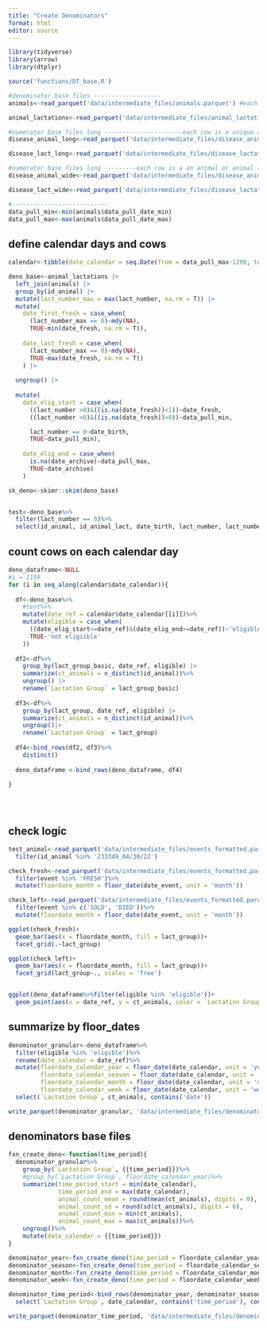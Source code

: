 ---
title: "Create Denominators"
format: html
editor: source
---

```{r}
library(tidyverse)
library(arrow)
library(dtplyr)

source('functions/DT_base.R')

```

```{r}
#denominator base files -------------------
animals<-read_parquet('data/intermediate_files/animals.parquet') #each row is an animal

animal_lactations<-read_parquet('data/intermediate_files/animal_lactations.parquet') #each row is an animal lactation

#numerator base files long ----------------------each row is a unique disease event (gapx_key)
disease_animal_long<-read_parquet('data/intermediate_files/disease_animal_level_long.parquet')

disease_lact_long<-read_parquet('data/intermediate_files/disease_lactation_level_long.parquet')

#numerator base files long ---------each row is a an animal or animal lact with diseases in wide format
disease_animal_wide<-read_parquet('data/intermediate_files/disease_animal_level_wide.parquet')

disease_lact_wide<-read_parquet('data/intermediate_files/disease_lactation_level_wide.parquet')

#---------------------------
data_pull_min<-min(animals$data_pull_date_min)
data_pull_max<-max(animals$data_pull_date_max)
```


## define calendar days and cows

```{r}
calendar<-tibble(date_calendar = seq.Date(from = data_pull_max-1200, to = data_pull_max, by = 1))

deno_base<-animal_lactations |> 
  left_join(animals) |> 
  group_by(id_animal) |> 
  mutate(lact_number_max = max(lact_number, na.rm = T)) |> 
  mutate(
    date_first_fresh = case_when(
      (lact_number_max == 0)~mdy(NA), 
      TRUE~min(date_fresh, na.rm = T)), 
    
    date_last_fresh = case_when(
      (lact_number_max == 0)~mdy(NA), 
      TRUE~max(date_fresh, na.rm = T))
    ) |> 
  
  ungroup() |> 
  
  mutate(
    date_elig_start = case_when(
      ((lact_number >0)&((is.na(date_fresh))<1))~date_fresh, 
      ((lact_number >0)&((is.na(date_fresh))>0))~data_pull_min, 

      lact_number == 0~date_birth, 
      TRUE~data_pull_min), 
    
    date_elig_end = case_when(
      is.na(date_archive)~data_pull_max, 
      TRUE~date_archive)
    )

sk_deno<-skimr::skim(deno_base)


test<-deno_base%>%
  filter(lact_number == 0)%>%
  select(id_animal, id_animal_lact, date_birth, lact_number, lact_number_max, date_fresh, date_sold, date_died, date_archive, date_elig_start, date_elig_end)

```

## count cows on each calendar day

```{r, message = FALSE}

deno_dataframe<-NULL
#i = 1199
for (i in seq_along(calendar$date_calendar)){
  
  df<-deno_base%>%
    #test%>%
    mutate(date_ref = calendar$date_calendar[[i]])%>%
    mutate(eligible = case_when(
      ((date_elig_start<=date_ref)&(date_elig_end>=date_ref))~'eligible', 
      TRUE~'not eligiible'
    ))
  
  df2<-df%>%
    group_by(lact_group_basic, date_ref, eligible) |> 
    summarize(ct_animals = n_distinct(id_animal))%>%
    ungroup() |> 
    rename(`Lactation Group` = lact_group_basic)
  
  df3<-df%>%
    group_by(lact_group, date_ref, eligible) |> 
    summarize(ct_animals = n_distinct(id_animal))%>%
    ungroup()|> 
    rename(`Lactation Group` = lact_group)
  
  df4<-bind_rows(df2, df3)%>%
    distinct()
  
  deno_dataframe <-bind_rows(deno_dataframe, df4) 
    
}
  




```


## check logic

```{r}

test_animal<-read_parquet('data/intermediate_files/events_formatted.parquet')%>%
  filter(id_animal %in% '233349_04/30/22')

check_fresh<-read_parquet('data/intermediate_files/events_formatted.parquet')%>%
  filter(event %in% 'FRESH')%>%
  mutate(floordate_month = floor_date(date_event, unit = 'month'))

check_left<-read_parquet('data/intermediate_files/events_formatted.parquet')%>%
  filter(event %in% c('SOLD', 'DIED'))%>%
  mutate(floordate_month = floor_date(date_event, unit = 'month'))

ggplot(check_fresh)+
  geom_bar(aes(x = floordate_month, fill = lact_group))+
  facet_grid(.~lact_group)

ggplot(check_left)+
  geom_bar(aes(x = floordate_month, fill = lact_group))+
  facet_grid(lact_group~., scales = 'free')


ggplot(deno_dataframe%>%filter(eligible %in% 'eligible'))+
  geom_point(aes(x = date_ref, y = ct_animals, color = `Lactation Group`))

```


## summarize by floor_dates

```{r}

denominator_granular<-deno_dataframe%>%
  filter(eligible %in% 'eligible')%>%
  rename(date_calendar = date_ref)%>%
  mutate(floordate_calendar_year = floor_date(date_calendar, unit = 'years'), 
         floordate_calendar_season = floor_date(date_calendar, unit = 'seasons'), 
         floordate_calendar_month = floor_date(date_calendar, unit = 'months'), 
         floordate_calendar_week = floor_date(date_calendar, unit = 'weeks') )%>%
  select(`Lactation Group`, ct_animals, contains('date'))

write_parquet(denominator_granular, 'data/intermediate_files/denominator_granular.parquet')

```

## denominators base files

```{r}

fxn_create_deno<-function(time_period){
  denominator_granular%>%
    group_by(`Lactation Group`, {{time_period}})%>%
    #group_by(`Lactation Group`, floordate_calendar_year)%>%
    summarize(time_period_start = min(date_calendar), 
              time_period_end = max(date_calendar), 
              animal_count_mean = round(mean(ct_animals), digits = 0), 
              animal_count_sd = round(sd(ct_animals), digits = 0), 
              animal_count_min = min(ct_animals), 
              animal_count_max = max(ct_animals))%>%
    ungroup()%>%
    mutate(date_calendar = {{time_period}})
}

denominator_year<-fxn_create_deno(time_period = floordate_calendar_year)
denominator_season<-fxn_create_deno(time_period = floordate_calendar_season)
denominator_month<-fxn_create_deno(time_period = floordate_calendar_month)
denominator_week<-fxn_create_deno(time_period = floordate_calendar_week)

denominator_time_period<-bind_rows(denominator_year, denominator_season, denominator_month, denominator_week)%>%
  select(`Lactation Group`, date_calendar, contains('time_period'), contains('animal'), contains('floordate'))

write_parquet(denominator_time_period, 'data/intermediate_files/denominator_by_time_periods.parquet')

```


